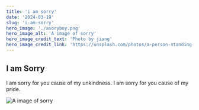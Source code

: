 ```yaml
---
title: 'i am sorry'
date: '2024-03-19'
slug: 'i-am-sorry'
hero_image: './asoryboy.png'
hero_image_alt: 'A image of sorry'
hero_image_credit_text: 'Photo by jiang'
hero_image_credit_link: 'https://unsplash.com/photos/a-person-standing-on-top-of-a-sand-dune-brFQojtwSzE'
---
```


## I am Sorry

I am sorry for you cause of my unkindness.
I am sorry for you cause of my pride.

![A image of sorry]('./asoryboy.png')
